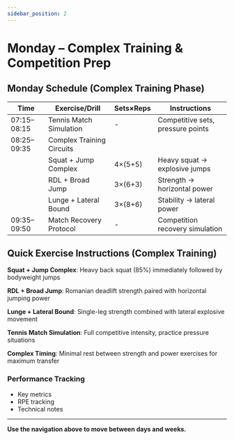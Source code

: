 ```yaml
---
sidebar_position: 2
---
```



<WorkoutNav weekNumber={9} />

# Monday – Complex Training & Competition Prep

## Monday Schedule (Complex Training Phase)

| Time | Exercise/Drill | Sets×Reps | Instructions |
|------|---------------|-----------|--------------|
| 07:15–08:15 | Tennis Match Simulation | - | Competitive sets, pressure points |
| 08:25–09:35 | Complex Training Circuits | | |
| | Squat + Jump Complex | 4×(5+5) | Heavy squat → explosive jumps |
| | RDL + Broad Jump | 3×(6+3) | Strength → horizontal power |
| | Lunge + Lateral Bound | 3×(8+6) | Stability → lateral power |
| 09:35–09:50 | Match Recovery Protocol | - | Competition recovery simulation |

## Quick Exercise Instructions (Complex Training)

**Squat + Jump Complex**: Heavy back squat (85%) immediately followed by bodyweight jumps

**RDL + Broad Jump**: Romanian deadlift strength paired with horizontal jumping power

**Lunge + Lateral Bound**: Single-leg strength combined with lateral explosive movement

**Tennis Match Simulation**: Full competitive intensity, practice pressure situations

**Complex Timing**: Minimal rest between strength and power exercises for maximum transfer

### Performance Tracking
- Key metrics
- RPE tracking
- Technical notes

---

**Use the navigation above to move between days and weeks.**
